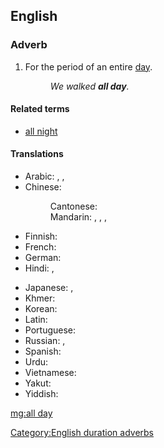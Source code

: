 {{also|all-day}}
==English==

===Adverb===
{{en-adv|-}}

# For the period of an entire [[day]].
#: ''We walked '''all day'''.''

====Related terms====
* [[all night]]

====Translations====
{{trans-top|the entire day}}
* Arabic: {{t|ar|طُول اَلْيَوْم}}, {{t|ar|طُول اَلنَّهَار}}, {{t|ar|كُلّ اَلْيَوْم}}
* Chinese:
*: Cantonese: {{t|yue|成日|tr=seng4 jat6|sc=Hani}}
*: Mandarin: {{t+|cmn|終日|sc=Hani}}, {{t+|cmn|终日|tr=zhōngrì|sc=Hani}}, {{t+|cmn|全天|tr=quántiān|sc=Hani}}, {{t+|cmn|整天|tr=zhěngtiān|sc=Hani}}
* Finnish: {{t+|fi|koko|alt=koko päivän}}
* French: {{t|fr|toute la journée}}
* German: {{t|de|den ganzen Tag}}
* Hindi: {{t|hi|दिन भर|tr=din bhar|sc=Deva}}, {{t|hi|सारे दिन|tr=sāre din|sc=Deva}}
{{trans-mid}}
* Japanese: {{t+|ja|終日|tr=じゅうじつ, jūjitsu}}, {{t|ja|一日中|tr=いちにちじゅう, ichinichijū}}
* Khmer: {{t|km|វាស់ថ្ងៃ|tr=voah tŋay|sc=Khmr}}
* Korean: {{t|ko|하루 종일|tr=haru jongil}}
* Latin: {{t+|la|diū}}
* Portuguese: {{t|pt|[[o]] [[dia]] [[todo]]}}
* Russian: {{t|ru|це́лый день}}, {{t|ru|весь день}}
* Spanish: {{t|es|todo el día}}
* Urdu: {{t|ur|سارے دن|tr=sāre din|sc=ur-Arab}}
* Vietnamese: {{t|vi|cả ngày}}
* Yakut: {{t|sah|бүтүн күн|sc=Cyrl}}
* Yiddish: {{t|yi|אַ גאַנצן טאָג|tr=a gantsn tog}}
{{trans-bottom}}

[[Category:English duration adverbs]]

[[mg:all day]]